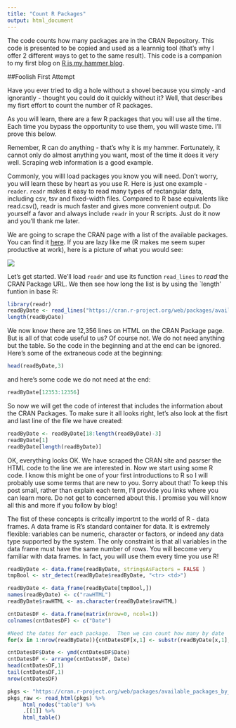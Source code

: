 ```yaml
---
title: "Count R Packages"
output: html_document
---
```


The code counts how many packages are in the CRAN Repository.  This code is presented to be copied and used as a learnnig tool (that's why I offer 2 different ways to get to the same result).  This code is a companion to my first blog on [R is my hammer blog](http://www.rismyhammer.com/r-v-python/).

##Foolish First Attempt

Have you ever tried to dig a hole without a shovel because you simply -and ignorantly - thought you could do it quickly without it?  Well, that describes my fisrt effort to count the number of R packages.

As you will learn, there are a few R packages that you will use all the time.  Each time you bypass the opportunity to use them, you will waste time.  I'll prove this below.

Remember, R can do anything - that's why it is my hammer.  Fortunately, it cannot only do almost anything you want, most of the time it does it very well.  Scraping web information is a good example.

Commonly, you willl load packages you know you will need.  Don't worry, you will learn these by heart as you use R.  Here is just one example - `reader`.  `readr` makes it easy to read many types of rectangular data, including csv, tsv and fixed-width files. Compared to R base equivalents like read.csv(), readr is much faster and gives more convenient output.  Do yourself a favor and always include `readr` in your R scripts.  Just do it now and you'll thank me later.

We are going to scrape the CRAN page with a list of the available packages.  You can find it [here](https://cran.r-project.org/web/packages/available_packages_by_date.html).  If you are lazy like me (R makes me seem super productive at work), here is a picture of what you would see:

![](../images/CRAN_pkgs.JPG)

Let's get started.  We'll load `readr` and use its function `read_lines` to *read* the CRAN Package URL.  We then see how long the list is by using the `length' funtion in base R:

```r
library(readr)
readByDate <- read_lines("https://cran.r-project.org/web/packages/available_packages_by_date.html")
length(readByDate)
```
We now know there are 12,356 lines on HTML on the CRAN Package page.  But is all of that code useful to us?  Of course not.  We do not need anything but the table.  So the code in the beginning and at the end can be ignored.  Here's some of the extraneous code at the beginning:
```r
head(readByDate,3)
```
and here's some code we do not need at the end:
```r
readByDate[12353:12356]
```
So now we will get the code of interest that includes the information about the CRAN Packages.  To make sure it all looks right, let's also look at the fisrt and last line of the file we have created:

```r
readByDate <- readByDate[18:length(readByDate)-3]
readByDate[1]
readByDate[length(readByDate)]
```

OK, everything looks OK.  We have scraped the CRAN site and pasrser the HTML code to the line we are interested in.  Now we start using some R code.  I know this might be one of your first introductions to R so I will probably use some terms that are new to you.  Sorry about that!  To keep this post small, rather than explain each term, I'll provide you links where you can learn more.  Do not get to concerned about this.  I promise you will know all this and more if you follow by blog!

The fist of these concepts is critcally importnt to the world of R - data frames.  A data frame is R’s standard container for data. It is extremely flexible: variables can be numeric, character or factors, or indeed any data type supported by the system. The only constraint is that all variables in the data frame must have the same number of rows. You will become very familiar with data frames.  In fact, you will use them every time you use R!



```r
readByDate <- data.frame(readByDate, stringsAsFactors = FALSE )
tmpBool <- str_detect(readByDate$readByDate, "<tr> <td>")

readByDate <- data_frame(readByDate[tmpBool,])
names(readByDate) <- c("rawHTML")
readByDate$rawHTML <- as.character(readByDate$rawHTML)

cntDatesDF <- data.frame(matrix(nrow=0, ncol=1))
colnames(cntDatesDF) <- c("Date")

#Need the dates for each package.  Then we can count how many by date
for(x in 1:nrow(readByDate)){cntDatesDF[x,1] <- substr(readByDate[x,1],11, 20)}

cntDatesDF$Date <- ymd(cntDatesDF$Date)
cntDatesDF <- arrange(cntDatesDF, Date)
head(cntDatesDF,1)
tail(cntDatesDF,1)
nrow(cntDatesDF)
```


```r
pkgs <- "https://cran.r-project.org/web/packages/available_packages_by_date.html"
pkgs_raw <- read_html(pkgs) %>% 
     html_nodes("table") %>% 
     .[[1]] %>%
     html_table()
```

